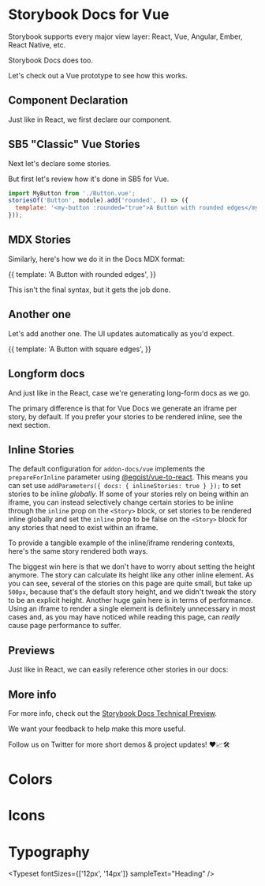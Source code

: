 
<Meta title="Addon/Docs" />

# Storybook Docs for Vue

Storybook supports every major view layer:
React, Vue, Angular, Ember, React Native, etc.

Storybook Docs does too.

<Story id="welcome--welcome" />

Let's check out a Vue prototype to see how this works.

## Component Declaration

Just like in React, we first declare our component.





## SB5 "Classic" Vue Stories

Next let's declare some stories.

But first let's review how it's done in SB5 for Vue.

```js
import MyButton from './Button.vue';
storiesOf('Button', module).add('rounded', () => ({
  template: '<my-button :rounded="true">A Button with rounded edges</my-button>',
}));
```

## MDX Stories

Similarly, here's how we do it in the Docs MDX format:

<Story name="rounded">
  {{
    template: '<my-button :rounded="true">A Button with rounded edges</my-button>',
  }}
</Story>

This isn't the final syntax, but it gets the job done.

## Another one

Let's add another one. The UI updates automatically as you'd expect.

<Story name="square">
  {{
    template: '<my-button :rounded="false">A Button with square edges</my-button>',
  }}
</Story>

## Longform docs

And just like in the React, case we're generating long-form docs as we go.

The primary difference is that for Vue Docs we generate an iframe per story, by default. If you prefer your stories to be rendered inline, see the next section.

## Inline Stories

The default configuration for `addon-docs/vue` implements the `prepareForInline` parameter using [@egoist/vue-to-react](https://github.com/egoist/vue-to-react). This means you can set use `addParameters({ docs: { inlineStories: true } });` to set stories to be inline _globally_. If some of your stories rely on being within an iframe, you can instead selectively change certain stories to be inline through the `inline` prop on the `<Story>` block, or set stories to be rendered inline globally and set the `inline` prop to be false on the `<Story>` block for any stories that need to exist within an iframe.

To provide a tangible example of the inline/iframe rendering contexts, here's the same story rendered both ways.

<Preview>
  <Story id="app--app" inline={true} />
</Preview>

<Preview>
  <Story id="app--app" height="200px" />
</Preview>

The biggest win here is that we don't have to worry about setting the height anymore. The story can calculate its height like any other inline element. As you can see, several of the stories on this page are quite small, but take up `500px`, because that's the default story height, and we didn't tweak the story to be an explicit height. Another huge gain here is in terms of performance. Using an iframe to render a single element is definitely unnecessary in most cases and, as you may have noticed while reading this page, can _really_ cause page performance to suffer.

## Previews

Just like in React, we can easily reference other stories in our docs:

<Story id="addon-knobs--all-knobs" />


## More info

For more info, check out the [Storybook Docs Technical Preview](https://docs.google.com/document/d/1un6YX7xDKEKl5-MVb-egnOYN8dynb5Hf7mq0hipk8JE/edit?usp=sharing).

We want your feedback to help make this more useful.

Follow us on Twitter for more short demos & project updates! ❤️📈🛠


# Colors

<ColorPalette>
  <ColorItem
    title="theme.color.greyscale"
    subtitle="Some of the greys"
    colors={['#FFFFFF', '#F8F8F8', '#F3F3F3']}
  />
</ColorPalette>

# Icons

<IconGallery>
  <IconItem name="add"><ExampleIcon icon="add" /></IconItem>
</IconGallery>

# Typography

<Typeset fontSizes={['12px', '14px']} sampleText="Heading" />